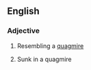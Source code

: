 ==English==

===Adjective===
{{en-adj}}

# {{context|of a road etc|lang=en}} Resembling a [[quagmire]]
# {{context|of a person or thing|lang=en}} Sunk in a quagmire